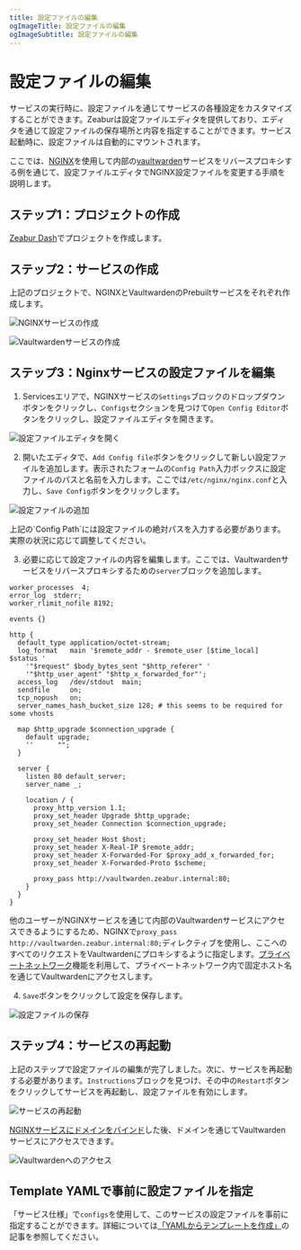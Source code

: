 ```yaml
---
title: 設定ファイルの編集
ogImageTitle: 設定ファイルの編集
ogImageSubtitle: 設定ファイルの編集
---
```



# 設定ファイルの編集

サービスの実行時に、設定ファイルを通じてサービスの各種設定をカスタマイズすることができます。Zeaburは設定ファイルエディタを提供しており、エディタを通じて設定ファイルの保存場所と内容を指定することができます。サービス起動時に、設定ファイルは自動的にマウントされます。

ここでは、[NGINX](https://nginx.com/)を使用して内部の[vaultwarden](https://github.com/dani-garcia/vaultwarden)サービスをリバースプロキシする例を通じて、設定ファイルエディタでNGINX設定ファイルを変更する手順を説明します。

## ステップ1：プロジェクトの作成

[Zeabur Dash](https://dash.zeabur.com/)でプロジェクトを作成します。

## ステップ2：サービスの作成

上記のプロジェクトで、NGINXとVaultwardenのPrebuiltサービスをそれぞれ作成します。

![NGINXサービスの作成](/data-management/config-edit/create-nginx-service.en-US.png)

![Vaultwardenサービスの作成](/data-management/config-edit/create-vultwarden-service.en-US.png)

## ステップ3：Nginxサービスの設定ファイルを編集

1. Servicesエリアで、NGINXサービスの`Settings`ブロックのドロップダウンボタンをクリックし、`Configs`セクションを見つけて`Open Config Editor`ボタンをクリックし、設定ファイルエディタを開きます。

![設定ファイルエディタを開く](/data-management/config-edit/open-config-editor.en-US.png)

2. 開いたエディタで、`Add Config file`ボタンをクリックして新しい設定ファイルを追加します。表示されたフォームの`Config Path`入力ボックスに設定ファイルのパスと名前を入力します。ここでは`/etc/nginx/nginx.conf`と入力し、`Save Config`ボタンをクリックします。

![設定ファイルの追加](/data-management/config-edit/create-new-config.en-US.png)

<Callout>
    上記の`Config Path`には設定ファイルの絶対パスを入力する必要があります。実際の状況に応じて調整してください。
</Callout>

3. 必要に応じて設定ファイルの内容を編集します。ここでは、Vaultwardenサービスをリバースプロキシするための`server`ブロックを追加します。

```nginx
worker_processes  4;
error_log  stderr;
worker_rlimit_nofile 8192;

events {}

http {
  default_type application/octet-stream;
  log_format   main '$remote_addr - $remote_user [$time_local]  $status '
    '"$request" $body_bytes_sent "$http_referer" '
    '"$http_user_agent" "$http_x_forwarded_for"';
  access_log   /dev/stdout  main;
  sendfile     on;
  tcp_nopush   on;
  server_names_hash_bucket_size 128; # this seems to be required for some vhosts

  map $http_upgrade $connection_upgrade {
    default upgrade;
    ''      "";
  }

  server {
    listen 80 default_server;
    server_name _;

    location / {
      proxy_http_version 1.1;
      proxy_set_header Upgrade $http_upgrade;
      proxy_set_header Connection $connection_upgrade;

      proxy_set_header Host $host;
      proxy_set_header X-Real-IP $remote_addr;
      proxy_set_header X-Forwarded-For $proxy_add_x_forwarded_for;
      proxy_set_header X-Forwarded-Proto $scheme;

      proxy_pass http://vaultwarden.zeabur.internal:80;
    }
  }
}
```

他のユーザーがNGINXサービスを通じて内部のVaultwardenサービスにアクセスできるようにするため、NGINXで`proxy_pass http://vaultwarden.zeabur.internal:80;`ディレクティブを使用し、ここへのすべてのリクエストをVaultwardenにプロキシするように指定します。[プライベートネットワーク](/deploy/private-networking)機能を利用して、プライベートネットワーク内で固定ホスト名を通じてVaultwardenにアクセスします。

4. `Save`ボタンをクリックして設定を保存します。

![設定ファイルの保存](/data-management/config-edit/save-config.en-US.png)

## ステップ4：サービスの再起動

上記のステップで設定ファイルの編集が完了しました。次に、サービスを再起動する必要があります。`Instructions`ブロックを見つけ、その中の`Restart`ボタンをクリックしてサービスを再起動し、設定ファイルを有効にします。

![サービスの再起動](/data-management/config-edit/restart-service.en-US.png)

[NGINXサービスにドメインをバインド](/deploy/domain-binding)した後、ドメインを通じてVaultwardenサービスにアクセスできます。

![Vaultwardenへのアクセス](/data-management/config-edit/vultwarden-service.en-US.png)

## Template YAMLで事前に設定ファイルを指定

「サービス仕様」で`configs`を使用して、このサービスの設定ファイルを事前に指定することができます。詳細については[「YAMLからテンプレートを作成」](/template/template-in-code)の記事を参照してください。
